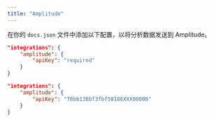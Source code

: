 ```yaml
---
title: "Amplitude"
---
```


在你的 `docs.json` 文件中添加以下配置，以将分析数据发送到 Amplitude。

<CodeGroup>

```json Analytics options in docs.json
"integrations": {
    "amplitude": {
        "apiKey": "required"
    }
}
```

```json Example
"integrations": {
    "amplitude": {
        "apiKey": "76bb138bf3fbf58186XXX00000"
    }
}
```

</CodeGroup>